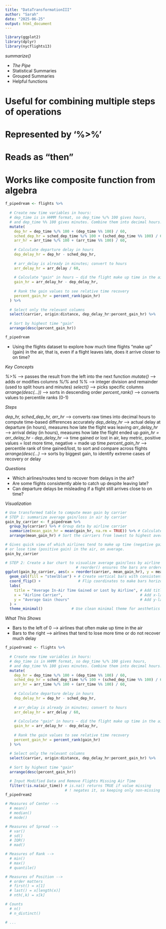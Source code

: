 ```yaml
---
title: "DataTransformationIII"
author: "Sarah"
date: "2025-06-25"
output: html_document
---
```


```r
library(ggplot2)
library(dplyr)
library(nycflights13)
```


*summarize()*

  - *The Pipe*
  - Statistical Summaries
  - Grouped Summaries
  - Helpful functions
  
# Useful for combining multiple steps of operations
# Represented by '%>%'
# Reads as "then"
# Works like composite function from algebra
  
```r
f_pipedream <- flights %>%
  
  # Create new time variables in hours:
  # dep_time is in HHMM format, so dep_time %/% 100 gives hours,
  # and dep_time %% 100 gives minutes. Combine them into decimal hours.
  mutate(
    dep_hr = dep_time %/% 100 + (dep_time %% 100) / 60,
    sched_dep_hr = sched_dep_time %/% 100 + (sched_dep_time %% 100) / 60,
    arr_hr = arr_time %/% 100 + (arr_time %% 100) / 60,
    
    # Calculate departure delay in hours
    dep_delay_hr = dep_hr - sched_dep_hr,
    
    # arr_delay is already in minutes; convert to hours
    arr_delay_hr = arr_delay / 60,
    
    # Calculate "gain" in hours — did the flight make up time in the air?
    gain_hr = arr_delay_hr - dep_delay_hr,
    
    # Rank the gain values to see relative time recovery
    percent_gain_hr = percent_rank(gain_hr)
  ) %>%
  
  # Select only the relevant columns
  select(carrier, origin:distance, dep_delay_hr:percent_gain_hr) %>%
  
  # Sort by highest time "gain"
  arrange(desc(percent_gain_hr))

f_pipedream
```

* Using the flights dataset to explore how much time flights "make up" (gain) in the air, that is,
even if a flight leaves late, does it arrive closer to on time?

*Key Concepts*

  *%>%* --> passes the result from the left into the next function
  *mutate()* --> adds or modifies columns
  *%/%* and *%%* --> integer division and remainder (used to split hours and minutes)
  *select()* --> picks specific columns
  *arrange(desc(...))* --> sorts in descending order
  *percent_rank()* --> converts values to percentile ranks (0-1)

*Steps*

  *dep_hr, sched_dep_hr, arr_hr* --> converts raw times into decimal hours to compute       time-based differences accurately
  *dep_delay_hr* --> actual delay at departure (in hours), measures how late the flight was leaving
  *arr_delay_hr* --> arrival delay (in hours), measures how late the flight ended up
  *gain_hr = arr_delay_hr - dep_delay_hr* --> time gained or lost in air, key metric, positive values = lost more time, negative = made up time
  *percent_gain_hr* --> percentile rank of time gained/lost, to sort and compare across flights
  *arrange(desc(...)* --> sorts by biggest gain, to identify extreme cases of recovery or delay

*Questions*

  - Which airlines/routes tend to recover from delays in the air?
  - Are some flights consistently able to catch up despite leaving late?
  - Can departure delays be misleading if a flight still arrives close to on time?
  
*Visualization*
```r
# Use transformed table to compute mean gain by carrier
# STEP 1: summarize average gain/loss in air by carrier
gain_by_carrier <- f_pipedream %>%
  group_by(carrier) %>% # Group data by airline carrier
  summarize(mean_gain_hr = mean(gain_hr, na.rm = TRUE)) %>% # Calculate the average time gained/lost in hours 
  arrange(mean_gain_hr) # Sort the carriers from lowest to highest average gain 

# Gives quick view of which airlines tend to make up time (negative gain)
# or lose time (positive gain) in the air, on average.
gain_by_carrier 
```

```r
# STEP 2: Create a bar chart to visualize average gain/loss by airline
                                # reorder() ensures the bars are ordered from lowest to                                       highest
ggplot(gain_by_carrier, aes(x = reorder(carrier, mean_gain_hr), y = mean_gain_hr)) +
  geom_col(fill = "steelblue") + # Create vertical bars with consistent color
  coord_flip() +                 # Flip coordinates to make bars horizontal (easier to read)
  labs(
    title = "Average In-Air Time Gained or Lost by Airline", # Add title to plot
    x = "Airline Carrier",                                   # Add x-label
    y = "Average Gain (hours"                                # Add y-label
  ) +
  theme_minimal()             # Use clean minimal theme for aesthetics
```

*What This Shows*

  - Bars to the left of 0 --> airlines that often make up time in the air
  - Bars to the right --> airlines that tend to lose more time or do not recover much delay


```r
f_pipedream2 <- flights %>%
  
  # Create new time variables in hours:
  # dep_time is in HHMM format, so dep_time %/% 100 gives hours,
  # and dep_time %% 100 gives minutes. Combine them into decimal hours.
  mutate(
    dep_hr = dep_time %/% 100 + (dep_time %% 100) / 60,
    sched_dep_hr = sched_dep_time %/% 100 + (sched_dep_time %% 100) / 60,
    arr_hr = arr_time %/% 100 + (arr_time %% 100) / 60,
    
    # Calculate departure delay in hours
    dep_delay_hr = dep_hr - sched_dep_hr,
    
    # arr_delay is already in minutes; convert to hours
    arr_delay_hr = arr_delay / 60,
    
    # Calculate "gain" in hours — did the flight make up time in the air?
    gain_hr = arr_delay_hr - dep_delay_hr,
    
    # Rank the gain values to see relative time recovery
    percent_gain_hr = percent_rank(gain_hr)
  ) %>%
  
  # Select only the relevant columns
  select(carrier, origin:distance, dep_delay_hr:percent_gain_hr) %>%
  
  # Sort by highest time "gain"
  arrange(desc(percent_gain_hr))

  # Input Modified Data and Remove Flights Missing Air Time
  filter(!is.na(air_time)) # is.na() returns TRUE if value missing
                           # ! negates it, so keeping only non-missing values
f_pipedream2
```


```r
# Measures of Center -->
  # mean()
  # median()
  # mode()

# Measures of Spread -->
  # var()
  # sd()
  # IQR()
  # mad()

# Measures of Rank -->
  # min()
  # max()
  # quantile()

# Measures of Position -->
  # order matters
  # first() = x[1]
  # last() = x[length(x)]
  # nth(,k) = x[k]

# Counts
  # n()
  # n_distinct()

# ...
```


```r

```

